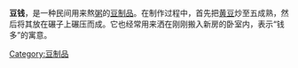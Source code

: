 {{unreferenced|time=2012-03-03T17:00:07+00:00}}
'''豆钱'''，是一种民间用来熬[[粥|粥]]的[[豆制品|豆制品]]。在制作过程中，首先把[[黄豆|黄豆]]炒至五成熟，然后将其放在碾子上碾压而成。它也经常用来洒在刚刚搬入新房的卧室内，表示“钱多”的寓意。

[[Category:豆制品|Category:豆制品]]